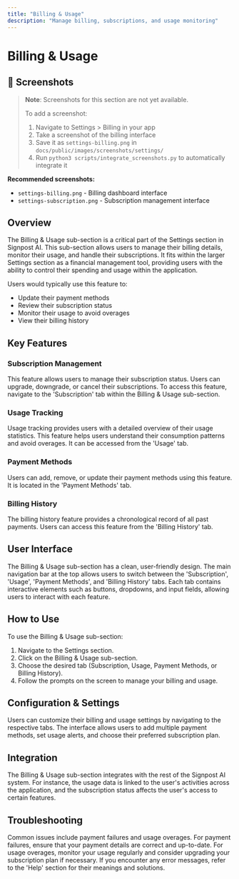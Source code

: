 ```yaml
---
title: "Billing & Usage"
description: "Manage billing, subscriptions, and usage monitoring"
---
```


# Billing & Usage

## 📸 Screenshots

> **Note**: Screenshots for this section are not yet available.
> 
> To add a screenshot:
> 1. Navigate to Settings > Billing in your app
> 2. Take a screenshot of the billing interface
> 3. Save it as `settings-billing.png` in `docs/public/images/screenshots/settings/`
> 4. Run `python3 scripts/integrate_screenshots.py` to automatically integrate it

**Recommended screenshots:**
- `settings-billing.png` - Billing dashboard interface
- `settings-subscription.png` - Subscription management interface



## Overview

The Billing & Usage sub-section is a critical part of the Settings section in Signpost AI. This sub-section allows users to manage their billing details, monitor their usage, and handle their subscriptions. It fits within the larger Settings section as a financial management tool, providing users with the ability to control their spending and usage within the application.

Users would typically use this feature to:

- Update their payment methods
- Review their subscription status
- Monitor their usage to avoid overages
- View their billing history

## Key Features

### Subscription Management

This feature allows users to manage their subscription status. Users can upgrade, downgrade, or cancel their subscriptions. To access this feature, navigate to the 'Subscription' tab within the Billing & Usage sub-section.

### Usage Tracking

Usage tracking provides users with a detailed overview of their usage statistics. This feature helps users understand their consumption patterns and avoid overages. It can be accessed from the 'Usage' tab.

### Payment Methods

Users can add, remove, or update their payment methods using this feature. It is located in the 'Payment Methods' tab.

### Billing History

The billing history feature provides a chronological record of all past payments. Users can access this feature from the 'Billing History' tab.

## User Interface

The Billing & Usage sub-section has a clean, user-friendly design. The main navigation bar at the top allows users to switch between the 'Subscription', 'Usage', 'Payment Methods', and 'Billing History' tabs. Each tab contains interactive elements such as buttons, dropdowns, and input fields, allowing users to interact with each feature.

## How to Use

To use the Billing & Usage sub-section:

1. Navigate to the Settings section.
2. Click on the Billing & Usage sub-section.
3. Choose the desired tab (Subscription, Usage, Payment Methods, or Billing History).
4. Follow the prompts on the screen to manage your billing and usage.

## Configuration & Settings

Users can customize their billing and usage settings by navigating to the respective tabs. The interface allows users to add multiple payment methods, set usage alerts, and choose their preferred subscription plan.

## Integration

The Billing & Usage sub-section integrates with the rest of the Signpost AI system. For instance, the usage data is linked to the user's activities across the application, and the subscription status affects the user's access to certain features.

## Troubleshooting

Common issues include payment failures and usage overages. For payment failures, ensure that your payment details are correct and up-to-date. For usage overages, monitor your usage regularly and consider upgrading your subscription plan if necessary. If you encounter any error messages, refer to the 'Help' section for their meanings and solutions.